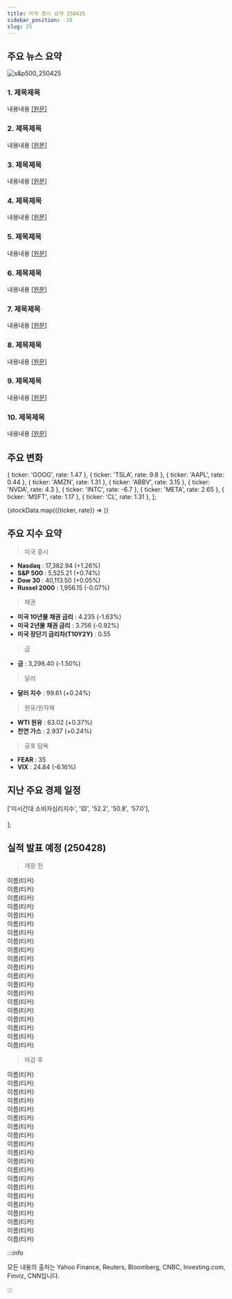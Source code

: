 ```yaml
---
title: 미국 증시 요약 250425
sidebar_position: -18
slug: 25
---
```


## 주요 뉴스 요약

![s&p500_250425](/map/250425.png)

### 1. **제목제목**

내용내용 [[원문]]()

### 2. **제목제목**

내용내용 [[원문]]()

### 3. **제목제목**

내용내용 [[원문]]()

### 4. **제목제목**

내용내용 [[원문]]()

### 5. **제목제목**

내용내용 [[원문]]()

### 6. **제목제목**

내용내용 [[원문]]()

### 7. **제목제목**

내용내용 [[원문]]()

### 8. **제목제목**

내용내용 [[원문]]()

### 9. **제목제목**

내용내용 [[원문]]()

### 10. **제목제목**

내용내용 [[원문]]()

## 주요 변화

  { ticker: 'GOOG', rate: 1.47 },
  { ticker: 'TSLA', rate: 9.8 },
  { ticker: 'AAPL', rate: 0.44 },
  { ticker: 'AMZN', rate: 1.31 },
  { ticker: 'ABBV', rate: 3.15 },
  { ticker: 'NVDA', rate: 4.3 },
  { ticker: 'INTC', rate: -6.7 },
  { ticker: 'META', rate: 2.65 },
  { ticker: 'MSFT', rate: 1.17 },
  { ticker: 'CL', rate: 1.31 },
];

{stockData.map(({ticker, rate}) => <StockCardMini key={ticker} ticker={ticker} rate={rate}></StockCardMini>)}

## 주요 지수 요약

> 미국 증시

- **Nasdaq** : 17,382.94 (+1.26%)
- **S&P 500** : 5,525.21 (+0.74%)
- **Dow 30** : 40,113.50 (+0.05%)
- **Russel 2000** : 1,956.15 (-0.07%)

> 채권

- **미국 10년물 채권 금리** : 4.235 (-1.63%)
- **미국 2년물 채권 금리** : 3.756 (-0.92%)
- **미국 장단기 금리차(T10Y2Y)** : 0.55

> 금

- **금** : 3,298.40 (-1.50%)

> 달러

- **달러 지수** : 99.61 (+0.24%)

> 원유/원자재

- **WTI 원유** : 63.02 (+0.37%)
- **천연 가스** : 2.937 (+0.24%)

> 공포 탐욕

- **FEAR** : 35
- **VIX** : 24.84 (-6.16%)

## 지난 주요 경제 일정

  ['미시간대 소비자심리지수', '🟨', '52.2', '50.8', '57.0'],

];

<EconomicCalendar data={eventsData} />

## 실적 발표 예정 (250428)

> 개장 전

이름(티커)  
이름(티커)  
이름(티커)  
이름(티커)  
이름(티커)  
이름(티커)  
이름(티커)  
이름(티커)  
이름(티커)  
이름(티커)  
이름(티커)  
이름(티커)  
이름(티커)  
이름(티커)  
이름(티커)  
이름(티커)  
이름(티커)  
이름(티커)  
이름(티커)  
이름(티커)

> 마감 후

이름(티커)  
이름(티커)  
이름(티커)  
이름(티커)  
이름(티커)  
이름(티커)  
이름(티커)  
이름(티커)  
이름(티커)  
이름(티커)  
이름(티커)  
이름(티커)  
이름(티커)  
이름(티커)  
이름(티커)  
이름(티커)  
이름(티커)  
이름(티커)  
이름(티커)  
이름(티커)

:::info

모든 내용의 출처는 Yahoo Finance, Reuters, Bloomberg, CNBC, Investing.com, Finviz, CNN입니다.

:::

